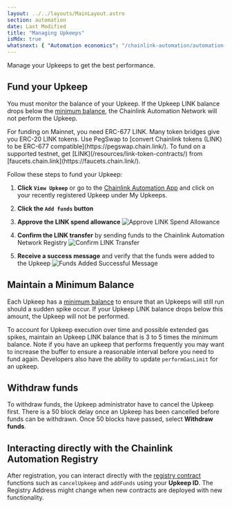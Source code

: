 ```yaml
---
layout: ../../layouts/MainLayout.astro
section: automation
date: Last Modified
title: "Managing Upkeeps"
isMdx: true
whatsnext: { "Automation economics": "/chainlink-automation/automation-economics/" }
---
```



Manage your Upkeeps to get the best performance.

## Fund your Upkeep

You must monitor the balance of your Upkeep. If the Upkeep LINK balance drops below the [minimum balance](/chainlink-automation/automation-economics/#minimum-balance), the Chainlink Automation Network will not perform the Upkeep.

<Aside type="tip" title="ERC677 Link">
  For funding on Mainnet, you need ERC-677 LINK. Many token bridges give you ERC-20 LINK tokens. Use PegSwap to [convert
  Chainlink tokens (LINK) to be ERC-677 compatible](https://pegswap.chain.link/). To fund on a supported testnet, get
  [LINK](/resources/link-token-contracts/) from [faucets.chain.link](https://faucets.chain.link/).
</Aside>

Follow these steps to fund your Upkeep:

1. **Click `View Upkeep`** or go to the [Chainlink Automation App](https://automation.chain.link) and click on your recently registered Upkeep under My Upkeeps.

1. **Click the `Add funds` button**

1. **Approve the LINK spend allowance**
   ![Approve LINK Spend Allowance](/images/contract-devs/automation/automation-approve-allowance.png)

1. **Confirm the LINK transfer** by sending funds to the Chainlink Automation Network Registry
   ![Confirm LINK Transfer](/images/contract-devs/automation/automation-confirm-transfer.png)

1. **Receive a success message** and verify that the funds were added to the Upkeep
   ![Funds Added Successful Message](/images/contract-devs/automation/automation-add-funds.png)

## Maintain a Minimum Balance

Each Upkeep has a [minimum balance](/chainlink-automation/automation-economics/#minimum-balance) to ensure that an Upkeeps will still run should a sudden spike occur. If your Upkeep LINK balance drops below this amount, the Upkeep will not be performed.

To account for Upkeep execution over time and possible extended gas spikes, maintain an Upkeep LINK balance that is 3 to 5 times the minimum balance. Note if you have an upkeep that performs frequently you may want to increase the buffer to ensure a reasonable interval before you need to fund again. Developers also have the ability to update `performGasLimit` for an upkeep.

## Withdraw funds

To withdraw funds, the Upkeep administrator have to cancel the Upkeep first. There is a 50 block delay once an Upkeep has been cancelled before funds can be withdrawn. Once 50 blocks have passed, select **Withdraw funds**.

## Interacting directly with the Chainlink Automation Registry

After registration, you can interact directly with the [registry contract](/chainlink-automation/supported-networks/#configurations) functions such as `cancelUpkeep` and `addFunds` using your **Upkeep ID**. The Registry Address might change when new contracts are deployed with new functionality.
